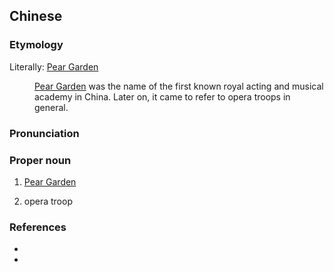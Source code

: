 {{also|梨园}}
==Chinese==
{{zh-forms|s=梨园}}

===Etymology===
Literally: [[w:Pear Garden|Pear Garden]]
: [[w:Pear Garden|Pear Garden]] was the name of the first known royal acting and musical academy in China. Later on, it came to refer to opera troops in general.

===Pronunciation===
{{zh-pron
|m=Líyuán
|c=lei4 jyun4-2
|cat=pn
}}

===Proper noun===
{{zh-proper noun}}

# {{lb|zh|archaic}} [[w:Pear Garden|Pear Garden]]
# {{lb|zh|archaic}} opera troop

===References===
* {{pedialite|梨園|lang=zh}}
* {{pedialite|Pear Garden}}